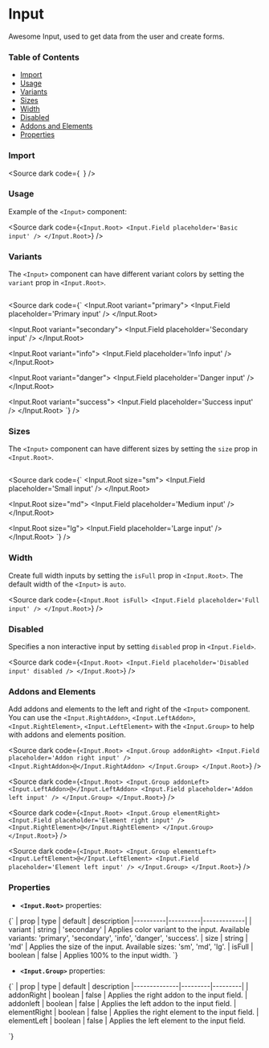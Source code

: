 
<Meta title="Input docs" of={InputStories} />

# Input

Awesome Input, used to get data from the user and create forms.


### Table of Contents

- [Import](#import)
- [Usage](#usage)
- [Variants](#variants)
- [Sizes](#sizes)
- [Width](#width)
- [Disabled](#disabled)
- [Addons and Elements](#addons-and-elements)
- [Properties](#properties)

### Import

<Source dark code={`
`} />

### Usage

Example of the `<Input>` component:

<div class="custom-canvas">
  <Story of={InputStories.DefaultInput} />
</div>

<Source dark code={`
<Input.Root>
  <Input.Field placeholder='Basic input' />
</Input.Root>
`} />

### Variants

The `<Input>` component can have different variant colors by setting the `variant` prop in `<Input.Root>`.

<div class="custom-canvas columns">
  <Story of={InputStories.PrimaryInput} />
  <Story of={InputStories.SecondaryInput} />
  <Story of={InputStories.InfoInput} />
  <Story of={InputStories.DangerInput} />
  <Story of={InputStories.SuccessInput} />
</div>

<Source dark code={`
<Input.Root variant="primary">
  <Input.Field placeholder='Primary input' />
</Input.Root>

<Input.Root variant="secondary">
  <Input.Field placeholder='Secondary input' />
</Input.Root>

<Input.Root variant="info">
  <Input.Field placeholder='Info input' />
</Input.Root>

<Input.Root variant="danger">
  <Input.Field placeholder='Danger input' />
</Input.Root>

<Input.Root variant="success">
  <Input.Field placeholder='Success input' />
</Input.Root>
`} />

### Sizes

The `<Input>` component can have different sizes by setting the `size` prop in `<Input.Root>`.

<div class="custom-canvas columns">
  <Story of={InputStories.SmallInput} />
  <Story of={InputStories.MediumInput} />
  <Story of={InputStories.LargeInput} />
</div>

<Source dark code={`
<Input.Root size="sm">
  <Input.Field placeholder='Small input' />
</Input.Root>

<Input.Root size="md">
  <Input.Field placeholder='Medium input' />
</Input.Root>

<Input.Root size="lg">
  <Input.Field placeholder='Large input' />
</Input.Root>
`} />

### Width

Create full width inputs by setting the `isFull` prop in `<Input.Root>`.
The default width of the `<Input>` is `auto`.

<div class="custom-canvas">
  <Story of={InputStories.FullWidthInput} />
</div>

<Source dark code={`
<Input.Root isFull>
  <Input.Field placeholder='Full input' />
</Input.Root>
`} />

### Disabled

Specifies a non interactive input by setting `disabled` prop in `<Input.Field>`.

<div class="custom-canvas">
  <Story of={InputStories.DisabledInput} />
</div>

<Source dark code={`
<Input.Root>
  <Input.Field placeholder='Disabled input' disabled />
</Input.Root>
`} />

### Addons and Elements

Add addons and elements to the left and right of the `<Input>` component.
You can use the `<Input.RightAddon>`, `<Input.LeftAddon>`, `<Input.RightElement>`, `<Input.LeftElement>`
with the `<Input.Group>` to help with addons and elements position.

<div class="custom-canvas">
  <Story of={InputStories.RightAddonInput} />
</div>

<Source dark code={`
<Input.Root>
  <Input.Group addonRight>
    <Input.Field placeholder='Addon right input' />
    <Input.RightAddon>@</Input.RightAddon>
  </Input.Group>
</Input.Root>
`} />

<div class="custom-canvas">
  <Story of={InputStories.LeftAddonInput} />
</div>

<Source dark code={`
<Input.Root>
  <Input.Group addonLeft>
    <Input.LeftAddon>@</Input.LeftAddon>
    <Input.Field placeholder='Addon left input' />
  </Input.Group>
</Input.Root>
`} />

<div class="custom-canvas">
  <Story of={InputStories.RightElementInput} />
</div>

<Source dark code={`
<Input.Root>
  <Input.Group elementRight>
    <Input.Field placeholder='Element right input' />
    <Input.RightElement>@</Input.RightElement>
  </Input.Group>
</Input.Root>
`} />

<div class="custom-canvas">
  <Story of={InputStories.LeftElementInput} />
</div>

<Source dark code={`
<Input.Root>
  <Input.Group elementLeft>
    <Input.LeftElement>@</Input.LeftElement>
    <Input.Field placeholder='Element left input' />
  </Input.Group>
</Input.Root>
`} />

### Properties

- **`<Input.Root>`** properties:

<Markdown>
{`
| prop     | type     | default     | description 
|----------|----------|-------------|
| variant  | string   | 'secondary' | Applies color variant to the input. Available variants: 'primary', 'secondary', 'info', 'danger', 'success'.
| size     | string   | 'md'        | Applies the size of the input. Available sizes: 'sm', 'md', 'lg'.
| isFull   | boolean  | false       | Applies 100% to the input width.
`}
</Markdown>

- **`<Input.Group>`** properties:

<Markdown>
{`
| prop         | type    | default | description 
|--------------|---------|---------|
| addonRight   | boolean | false   | Applies the right addon to the input field.
| addonleft    | boolean | false   | Applies the left addon to the input field.
| elementRight | boolean | false   | Applies the right element to the input field.
| elementLeft  | boolean | false   | Applies the left element to the input field.

`}
</Markdown>